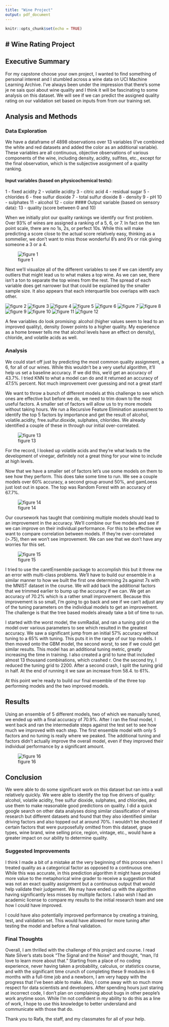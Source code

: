 ```yaml
---
title: "Wine Project"
output: pdf_document
---
```


```r
knitr::opts_chunk$set(echo = TRUE)
```

# Wine Rating Project
----

## Executive Summary
For my capstone choose your own project, I wanted to find something of personal interest and I stumbled across a wine data on UCI Machine Learning Archive. I’ve always been under the impression that there’s some je ne sais quoi about wine quality and I think it will be fascinating to some analysis on this dataset. We will see if we can predict the assigned quality rating on our validation set based on inputs from from our training set.

## Analysis and Methods

### Data Exploration
We have a dataframe of 4898 observations over 13 variables (I’ve combined the white and red datasets and added the color as an additional variable). These variables are all continuous, objective observations of various components of the wine, including density, acidity, sulfites, etc., except for the final observation, which is the subjective assignment of a quality ranking.

#### Input variables (based on physicochemical tests): 
1 - fixed acidity 
2 - volatile acidity 
3 - citric acid 
4 - residual sugar 
5 - chlorides 
6 - free sulfur dioxide 
7 - total sulfur dioxide 
8 - density 
9 - pH 
10 - sulphates 
11 - alcohol 
12 - color
#### Output variable (based on sensory data): 
13 - quality (score between 0 and 10)

When we initially plot our quality rankings we identify our first problem. Over 93% of wines are assigned a ranking of a 5, 6, or 7. In fact on the ten point scale, there are no 1s, 2s, or perfect 10s. While this will make predicting a score close to the actual score relatively easy, thinking as a sommelier, we don’t want to miss those wonderful 8’s and 9’s or risk giving someone a 3 or a 4.

![figure 1](./figure01.png)

Next we’ll visualize all of the different variables to see if we can identify any outliers that might lead us to what makes a top wine. As we can see, there isn't a ton to separate the top wines from the rest. The spread of each variable does get narrower but that could be explained by the smaller sample size. It also appears that each interquartile box overlaps with each other. 

![figure 2](./figure02.png)
![figure 3](./figure03.png)
![figure 4](./figure04.png)
![figure 5](./figure05.png)
![figure 6](./figure06.png)
![figure 7](./figure07.png)
![figure 8](./figure08.png)
![figure 9](./figure09.png)
![figure 10](./figure10.png)
![figure 11](./figure11.png)
![figure 12](./figure12.png)

A few variables do look promising: alcohol (higher values seem to lead to an improved quality), density (lower points to a higher quality. My experience as a home brewer tells me that alcohol levels have an effect on density), chloride, and volatile acids as well. 

### Analysis
We could start off just by predicting the most common quality assignment, a 6, for all of our wines. While this wouldn't be a very useful algorithm, it'll help us set a baseline accuracy. If we did this, we'd get an accuracy of 43.7%. I tried KNN to what a model can do and it returned an accuracy of 47.5% percent. Not much improvement over guessing and not a great start!

We want to throw a bunch of different models at this challenge to see which ones are effective but before we do, we need to trim down to the most useful factors. A smaller set of factors will allow us to try more models without taking hours. We run a Recursive Feature Elimination assessment to identify the top 5 factors by importance and get the result of alcohol, volatile.acidity, free.sulfur.dioxide, sulphates, chlorides. We already identified a couple of these in through our initial over-correlated.

![figure 13](./figure13.png)

For the record, I looked up volatile acids and they're what leads to the development of vinegar, definitely not a great thing for your wine to include at high levels.

Now that we have a smaller set of factors let's use some models on them to see how they perform. This does take some time to run. We see a couple models over 60% accuracy, a second group around 50%, and gamLoess just lost out in space. The top was Random Forest with an accuracy of 67.7%.

![figure 14](./figure14.png)

Our coursework has taught that combining multiple models should lead to an improvement in the accuracy. We'll combine our five models and see if we can improve on their individual performance. For this to be effective we want to compare correlation between models. If they're over-correlated (>.75), then we won't see improvement. We can see that we don't have any worries for this set.

![figure 15](./figure15.png)

I tried to use the caretEnsemble package to accomplish this but it threw me an error with multi-class problems. We'll have to build our ensemble in a similar manner to how we built the first one determining 2s against 7s with the MNIST dataset in the course. We will add back the additional factors that we trimmed earlier to bump up the accuracy if we can. We get an accuracy of 70.2% which is a rather small improvement. Because this improvement is so small, I'm going to go back and see if we can't adjust any of the tuning parameters on the individual models to get an improvement. The challenge is that the tree based models already take a bit of time to run.

I started with the worst model, the svmRadial, and ran a tuning grid on the model over various parameters to see which resulted in the greatest accuracy. We saw a significant jump from an initial 57% accuracy without tuning to a 65% with tuning. This puts it in the range of our top models. I then moved onto the GBM model, the second worst, to see if we could get similar results. This model has an additional tuning metric, greatly increasing the time in training. I also created a grid to tune that included almost 13 thousand combinations, which crashed r. One the second try, I reduced the tuning grid to 2200. After a second crash, I split the tuning grid in half. At the end of running it we saw an increase from 58.4. to 61%.

At this point we're ready to build our final ensemble of the three top performing models and the two improved models.

## Results
Using an ensemble of 5 different models, two of which we manually tuned, we ended up with a final accuracy of 70.9%. After I ran the final model, I went back and ran the intermediate steps against the test set to see how much we improved with each step. The first ensemble model with only 5 factors and no tuning is really where we peaked. The additional tuning and factors didn't actually improve the overall model, even if they improved their individual performance by a significant amount. 

![figure 16](./figure16.png)

## Conclusion
We were able to do some significant work on this dataset but ran into a wall relatively quickly. We were able to identify the top five drivers of quality: alcohol, volatile acidity, free sulfur dioxide, sulphates, and chlorides, and use them to make reasonable good predictions on quality. I did a quick google search on other data analyses doing similar classification of wines research but different datasets and found that they also identified similar driving factors and also topped out at around 70%. I wouldn't be shocked if certain factors that were purposefully omitted from this dataset, grape types, wine brand, wine selling price, region, vintage, etc., would have a greater impact on our ability to determine quality.

### Suggested Improvements
I think I made a bit of a mistake at the very beginning of this process when I treated quality as a categorical factor as opposed to a continuous one. While this was accurate, in this prediction algorithm it might have provided more value to the metaphorical wine grader to receive a suggestion that was not an exact quality assignment but a continuous output that would help validate their judgement. We may have ended up with the algorithm having significantly less misses by multiple factors. I also wish I had an academic license to compare my results to the initial research team and see how I could have improved.

I could have also potentially improved performance by creating a training, test, and validation set. This would have allowed for more tuning after testing the model and before a final validation.

### Final Thoughts
Overall, I am thrilled with the challenge of this project and course. I read Nate Silver's stats book "The Signal and the Noise" and thought, "man, I'd love to learn more about that." Starting from a place of no coding experience, never having taken a probability, calculus, or statistics course, and with the significant time crunch of completing these 9 modules in 6 months with a full-time job and a newborn, I am very happy with the progress that I've been able to make. Also, I come away with so much more respect for data scientists and developers. After spending hours just staring at incorrect code, I don't plan on complaining about bugs in other people's work anytime soon. While I'm not confident in my ability to do this as a line of work, I hope to use this knowledge to better understand and communicate with those that do. 

Thank you to Rafa, the staff, and my classmates for all of your help.
